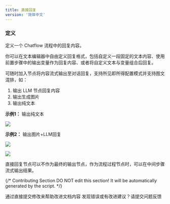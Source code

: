 ```yaml
---
title: 直接回复
version: '简体中文'
---
```


### 定义

定义一个 Chatflow 流程中的回复内容。

你可以在文本编辑器中自由定义回复格式，包括自定义一段固定的文本内容、使用前置步骤中的输出变量作为回复内容、或者将自定义文本与变量组合后回复。

可随时加入节点将内容流式输出至对话回复，支持所见即所得配置模式并支持图文混排，如：

1. 输出 LLM 节点回复内容
2. 输出生成图片
3. 输出纯文本

**示例1：** 输出纯文本

![](https://assets-docs.dify.ai/2025/04/42bb6bdef101bf79f959f4fc56a50ff3.png)

**示例2：** 输出图片+LLM回复

![](https://assets-docs.dify.ai/2025/04/d2c901e821029756ebf95f4e099d833f.png)

![](https://assets-docs.dify.ai/2025/04/5a70a5e568dded3975e54cfa84085c93.png)

<Info>
直接回复节点可以不作为最终的输出节点，作为流程过程节点时，可以在中间步骤流式输出结果。
</Info>

{/*
Contributing Section
DO NOT edit this section!
It will be automatically generated by the script.
*/}

<CardGroup cols="2">
    <Card
        title="编辑此页面"
        icon="pen-to-square"
        href="https://github.com/langgenius/dify-docs-mintlify/edit/main/zh-hans/guides/workflow/node/answer.mdx"
    >
        通过直接提交修改来帮助改进文档内容
    </Card>
    <Card
        title="提交问题"
        icon="github"
        href="https://github.com/langgenius/dify-docs-mintlify/issues/new?title=文档问题%3A%20&body=%23%23%20问题描述%0A%3C%21--%20请简要描述您发现的问题%20--%3E%0A%0A%23%23%20页面链接%0Ahttps%3A%2F%2Fgithub.com%2Flanggenius%2Fdify-docs-mintlify%2Fblob%2Fmain%2Fzh-hans/guides/workflow/node%2Fanswer.mdx%0A%0A%23%23%20建议修改%0A%3C%21--%20如果有具体的修改建议，请在此说明%20--%3E%0A%0A%3C%21--%20感谢您对文档质量的关注！%20--%3E"
    >
        发现错误或有改进建议？请提交问题反馈
    </Card>
</CardGroup>

